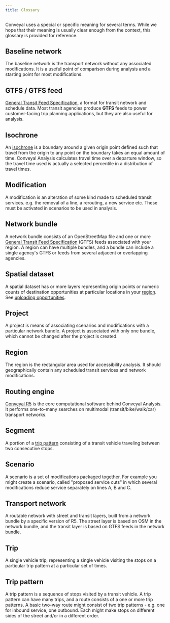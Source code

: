 ```yaml
---
title: Glossary
---
```


Conveyal uses a special or specific meaning for several terms. While we hope that their meaning is usually clear enough from the context, this glossary is provided for reference.

## Baseline network
The baseline network is the transport network without any associated modifications. It is a useful point of comparison during analysis and a starting point for most modifications.

## GTFS / GTFS feed
[General Transit Feed Specification](https://developers.google.com/transit/gtfs/), a format for transit network and schedule data. Most transit agencies produce **GTFS** feeds to power customer-facing trip planning applications, but they are also useful for analysis.

## Isochrone
An [isochrone](https://en.wiktionary.org/wiki/isochrone#English) is a boundary around a given origin point defined such that travel from the origin to any point on the boundary takes an equal amount of time. Conveyal Analysis calculates travel time over a departure window, so the travel time used is actually a selected percentile in a distribution of travel times.

## Modification
A modification is an alteration of some kind made to scheduled transit services. e.g. the removal of a line, a rerouting, a new service etc. These must be activated in scenarios to be used in analysis.

## Network bundle
A network bundle consists of an OpenStreetMap file and one or more [General Transit Feed Specification](#gtfs--gtfs-feed) (GTFS) feeds associated with your region. A region can have multiple bundles, and a bundle can include a single agency's GTFS or feeds from several adjacent or overlapping agencies.

## Spatial dataset
A spatial dataset has or more layers representing origin points or numeric counts of destination opportunities at particular locations in your [region](#region). See [uploading opportunities](/prepare-inputs/upload-spatial-data#upload_opportunities).

## Project
A project is means of associating scenarios and modifications with a particular network bundle. A project is associated with only one bundle, which cannot be changed after the project is created.

## Region
The region is the rectangular area used for accessibility analysis. It should geographically contain any scheduled transit services and network modifications.

## Routing engine
[Conveyal R5](https://github.com/conveyal/r5) is the core computational software behind Conveyal Analysis. It performs one-to-many searches on multimodal (transit/bike/walk/car) transport networks.

## Segment
A portion of a [trip pattern](#trip-pattern) consisting of a transit vehicle traveling between two consecutive stops.

## Scenario
A scenario is a set of modifications packaged together. For example you might create a scenario, called "proposed service cuts" in which several modifications reduce service separately on lines A, B and C.

## Transport network
A routable network with street and transit layers, built from a network bundle by a specific version of R5. The street layer is based on OSM in the network bundle, and the transit layer is based on GTFS feeds in the network bundle.

## Trip
A single vehicle trip, representing a single vehicle visiting the stops on a particular trip pattern at a particular set of times.

## Trip pattern
A trip pattern is a sequence of stops visited by a transit vehicle. A trip pattern can have many trips, and a route consists of a one or more trip patterns. A basic two-way route might consist of two trip patterns - e.g. one for inbound service, one outbound. Each might make stops on different sides of the street and/or in a different order.
